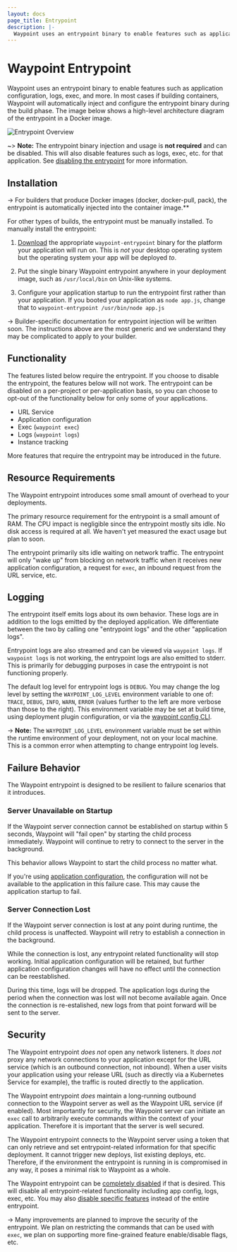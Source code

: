 ```yaml
---
layout: docs
page_title: Entrypoint
description: |-
  Waypoint uses an entrypoint binary to enable features such as application configuration, logs, exec, and more.
---
```


# Waypoint Entrypoint

Waypoint uses an entrypoint binary to enable features such as application
configuration, logs, exec, and more. In most cases if building containers, Waypoint
will automatically inject and configure the entrypoint binary during the build phase.
The image below shows a high-level architecture diagram of the entrypoint in a Docker
image.

![Entrypoint Overview](/img/entrypoint-overview.png)

~> **Note:** The entrypoint binary injection and usage is **not required** and can be
disabled. This will also disable features such as logs, exec, etc. for that
application. See [disabling the entrypoint](/waypoint/docs/entrypoint/disable) for more information.

## Installation

-> For builders that produce Docker images (docker, docker-pull, pack), the
entrypoint is automatically injected into the container image.\*\*

For other types of builds, the entrypoint must be manually installed.
To manually install the entrypoint:

1. [Download](https://releases.hashicorp.com/waypoint-entrypoint/) the appropriate
   `waypoint-entrypoint` binary for the platform your application will run on. This is
   _not_ your desktop operating system but the operating system your app will be
   deployed _to_.

2. Put the single binary Waypoint entrypoint anywhere in your deployment
   image, such as `/usr/local/bin` on Unix-like systems.

3. Configure your application startup to run the entrypoint first rather
   than your application. If you booted your application as
   `node app.js`, change that to `waypoint-entrypoint /usr/bin/node app.js`

-> Builder-specific documentation for entrypoint injection will be
written soon. The instructions above are the most generic and we understand
they may be complicated to apply to your builder.

## Functionality

The features listed below require the entrypoint. If you choose to
disable the entrypoint, the features below will not work. The entrypoint
can be disabled on a per-project or per-application basis, so you can
choose to opt-out of the functionality below for only some of your
applications.

- URL Service
- Application configuration
- Exec (`waypoint exec`)
- Logs (`waypoint logs`)
- Instance tracking

More features that require the entrypoint may be introduced in the future.

## Resource Requirements

The Waypoint entrypoint introduces some small amount of overhead to your
deployments.

The primary resource requirement for the entrypoint is a small amount of RAM.
The CPU impact is negligible since the entrypoint mostly sits idle. No disk
access is required at all. We haven't yet measured the exact usage but plan to soon.

The entrypoint primarily sits idle waiting on network traffic. The entrypoint
will only "wake up" from blocking on network traffic when it receives new
application configuration, a request for `exec`, an inbound request from the
URL service, etc.

## Logging

The entrypoint itself emits logs about its own behavior. These logs are
in addition to the logs emitted by the deployed application. We differentiate
between the two by calling one "entrypoint logs" and the other "application
logs".

Entrypoint logs are also streamed and can be viewed via `waypoint logs`. If
`waypoint logs` is not working, the entrypoint logs are also emitted to stderr.
This is primarily for debugging purposes in case the entrypoint is not
functioning properly.

The default log level for entrypoint logs is `DEBUG`. You may change the
log level by setting the `WAYPOINT_LOG_LEVEL` environment variable to
one of: `TRACE`, `DEBUG`, `INFO`, `WARN`, `ERROR` (values further to the
left are more verbose than those to the right). This environment variable
may be set at build time, using deployment plugin configuration, or
via the [waypoint config CLI](/waypoint/docs/app-config#setting-configuration-via-the-cli).

-> **Note:** The `WAYPOINT_LOG_LEVEL` environment variable must be set
within the runtime environment of your deployment, not on your local machine.
This is a common error when attempting to change entrypoint log levels.

## Failure Behavior

The Waypoint entrypoint is designed to be resilient to failure scenarios
that it introduces.

### Server Unavailable on Startup

If the Waypoint server connection cannot be established on startup
within 5 seconds, Waypoint will "fail open" by starting the child
process immediately. Waypoint will continue to retry to connect to the
server in the background.

This behavior allows Waypoint to start the child process no matter what.

If you're using [application configuration](/waypoint/docs/app-config), the configuration
will not be available to the application in this failure case. This may
cause the application startup to fail.

### Server Connection Lost

If the Waypoint server connection is lost at any point during runtime,
the child process is unaffected. Waypoint will retry to establish a
connection in the background.

While the connection is lost, any entrypoint related functionality will
stop working. Initial application configuration will be retained, but
further application configuration changes will have no effect until the
connection can be reestablished.

During this time, logs will be dropped. The application logs during the period
when the connection was lost will not become available again. Once the
connection is re-estalished, new logs from that point forward will be sent
to the server.

## Security

The Waypoint entrypoint _does not_ open any network listeners. It _does not_
proxy any network connections to your application except for the URL service
(which is an outbound connection, not inbound). When a user visits your
application using your release URL (such as directly via a Kubernetes
Service for example), the traffic is routed directly to the application.

The Waypoint entrypoint _does_ maintain a long-running outbound connection
to the Waypoint server as well as the Waypoint URL service (if enabled).
Most importantly for security, the Waypoint server can initiate an
`exec` call to arbitrarily execute commands within the context of your
application. Therefore it is important that the server is well secured.

The Waypoint entrypoint connects to the Waypoint server using a token
that can only retrieve and set entrypoint-related information for that
specific deployment. It cannot trigger new deploys, list existing deploys,
etc. Therefore, if the environment the entrypoint is running in is compromised
in any way, it poses a minimal risk to Waypoint as a whole.

The Waypoint entrypoint can be [completely disabled](/waypoint/docs/entrypoint/disable)
if that is desired. This will disable all entrypoint-related functionality
including app config, logs, exec, etc. You may also
[disable specific features](/waypoint/docs/entrypoint/disable#disabling-specific-features)
instead of the entire entrypoint.

-> Many improvements are planned to improve the security of the entrypoint.
We plan on restricting the commands that can be used with `exec`, we plan
on supporting more fine-grained feature enable/disable flags, etc.
